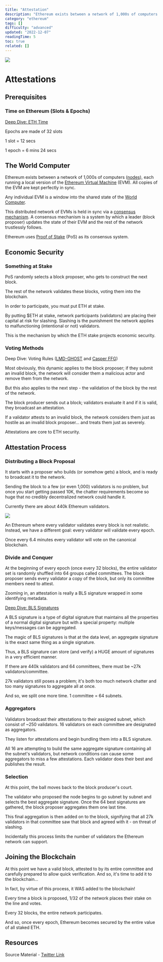 ```yaml
---
title: "Attestation"
description: "Ethereum exists between a network of 1,000s of computers (), each running a local version of the  (EVM)."
category: "ethereum"
tags: []
difficulty: "advanced"
updated: "2022-12-07"
readingTime: 5
toc: true
related: []
---
```


![](/images/attestation-1.jpeg)

# Attestations

## Prerequisites

### Time on Ethereum (Slots & Epochs)

[Deep Dive: ETH Time](/ethereum/time)

Epochs are made of 32 slots

1 slot = 12 secs

1 epoch = 6 mins 24 secs

## The World Computer

Ethereum exists between a network of 1,000s of computers ([nodes](https://inevitableeth.com/home/ethereum/node)), each running a local version of the [Ethereum Virtual Machine](https://inevitableeth.com/home/ethereum/evm) (EVM). All copies of the EVM are kept perfectly in sync. 

Any individual EVM is a window into the shared state of the [World Computer](https://inevitableeth.com/home/ethereum/world-computer).

This distributed network of EVMs is held in sync via a [consensus mechanism](/ethereum/consensus). A consensus mechanism is a system by which a leader (block proposer) updates the state of their EVM and the rest of the network trustlessly follows.

Ethereum uses [Proof of Stake](/ethereum/pos) (PoS) as its consensus system.

## Economic Security

### Something at Stake

PoS randomly selects a block proposer, who gets to construct the next block. 

The rest of the network validates these blocks, voting them into the blockchain. 

In order to participate, you must put ETH at stake.

By putting $ETH at stake, network participants (validators) are placing their capital at risk for slashing. Slashing is the punishment the network applies to malfunctioning (intentional or not) validators.

This is the mechanism by which the ETH stake projects economic security.

### Voting Methods

Deep Dive: Voting Rules ([LMD-GHOST](/ethereum/lmd-ghost) and [Casper FFG](/ethereum/casper-ffg))

Most obviously, this dynamic applies to the block proposer; if they submit an invalid block, the network will consider them a malicious actor and remove them from the network.

But this also applies to the next step - the validation of the block by the rest of the network.

The block producer sends out a block; validators evaluate it and if it is valid, they broadcast an attestation.

If a validator attests to an invalid block, the network considers them just as hostile as an invalid block proposer… and treats them just as severely.

Attestations are core to ETH security.

## Attestation Process

### Distributing a Block Proposal

It starts with a proposer who builds (or somehow gets) a block, and is ready to broadcast it to the network.

Sending the block to a few (or even 1,000) validators is no problem, but once you start getting passed 10K, the chatter requirements become so huge that no credibly decentralized network could handle it.

Currently there are about 440k Ethereum validators.

![](/images/attestation-3.jpeg)

An Ethereum where every validator validates every block is not realistic. Instead, we have a different goal: every validator will validate every epoch. 

Once every 6.4 minutes every validator will vote on the canonical blockchain.

### Divide and Conquer

At the beginning of every epoch (once every 32 blocks), the entire validator set is randomly shuffled into 64 groups called committees. The block proposer sends every validator a copy of the block, but only its committee members need to attest.

Zooming in, an attestation is really a BLS signature wrapped in some identifying metadata. 

[Deep Dive: BLS Signatures](/concepts/bls-signatures)

A BLS signature is a type of digital signature that maintains all the properties of a normal digital signature but with a special property: multiple keys/messages can be aggregated.

The magic of BLS signatures is that at the data level, an aggregate signature is the exact same thing as a single signature. 

Thus, a BLS signature can store (and verify) a HUGE amount of signatures in a very efficient manner.

If there are 440k validators and 64 committees, there must be ~27k validators/committee. 

27k validators still poses a problem; it's both too much network chatter and too many signatures to aggregate all at once. 

And so, we split one more time. 1 committee = 64 subnets.

### Aggregators

Validators broadcast their attestations to their assigned subnet, which consist of ~250 validators. 16 validators on each committee are designated as aggregators. 

They listen for attestations and begin bundling them into a BLS signature.

All 16 are attempting to build the same aggregate signature containing all the subnet's validators, but network conditions can cause some aggregators to miss a few attestations. Each validator does their best and publishes the result.

### Selection

At this point, the ball moves back to the block producer's court. 

The validator who proposed the node begins to go subnet by subnet and selects the best aggregate signature. Once the 64 best signatures are gathered, the block proposer aggregates them one last time.

This final aggregation is then added on to the block, signifying that all 27k validators in that committee saw that block and agreed with it - on threat of slashing. 

Incidentally this process limits the number of validators the Ethereum network can support.

## Joining the Blockchain

At this point we have a valid block, attested to by its entire committee and carefully prepared to allow quick verification. And so, it's time to add it to the blockchain... 

In fact, by virtue of this process, it WAS added to the blockchain!

Every time a block is proposed, 1/32 of the network places their stake on the line and votes. 

Every 32 blocks, the entire network participates. 

And so, once every epoch, Ethereum becomes secured by the entire value of all staked ETH.

## Resources

Source Material - [Twitter Link](https://twitter.com/logarithmicrex/status/1578540111930699778)

